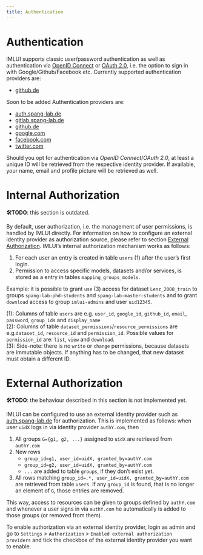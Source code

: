 ```yaml
---
title: Authentication
---
```


# Authentication

IMLUI supports classic user/password authentication as well as authentication via [OpenID Connect](Technologies#openid-connect) or [OAuth 2.0](Technologies#oauth20), i.e. the option to sign in with Google/Github/Facebook etc. Currently supported authentication providers are:

* [github.de](https://github.com/)

Soon to be added Authentication providers are:

* [auth.spang-lab.de](https://auth.spang-lab.de/)
* [gitlab.spang-lab.de](https://gitlab.spang-lab.de/)
* [github.de](https://github.com/)
* [google.com](https://www.google.com/)
* [facebook.com](https://www.facebook.com/)
* [twitter.com](https://twitter.com/)

Should you opt for authentication via *OpenID Connect*/*OAuth 2.0*, at least a unique ID will be retrieved from the respective identity provider. If available, your name, email and profile picture will be retrieved as well.

# Internal Authorization

**🛠️TODO**: this section is outdated.

By default, user authorization, i.e. the management of user permissions, is handled by IMLUI directly. For information on how to configure an external identity provider as authorization source, please refer to section [External Authorization](#external-authorization). IMLUI's internal authorization mechanism works as follows:

1. For each user an entry is created in table `users` (1) after the user's first login.
2. Permission to access specific models, datasets and/or services, is stored as a entry in tables `mapping_groups_models`.

Example: it is possible to grant `use` (3) access for dataset `Lenz_2008_train` to groups `spang-lab-phd-students` and `spang-lab-master-students` and to grant `download` access to group `imlui-admins` and user `uid12345`.

(1): Columns of table `users` are e.g. `user_id`, `google_id`, `github_id`, `email`, `password`, `group_ids` and `display_name`\
(2): Columns of table `dataset_permissions`/`resource_permissions` are e.g.`dataset_id`, `resource_id` and `permission_id`. Possible values for `permission_id` are: `list`, `view` and `download`.\
(3): Side-note: there is no `write` or `change` permissions, because datasets are immutable objects. If anything has to be changed, that new dataset must obtain a different ID.

# External Authorization

**🛠️TODO**: the behaviour described in this section is not implemented yet.

IMLUI can be configured to use an external identity provider such as [auth.spang-lab.de](https://auth.spang-lab.de/) for authorization. This is implemented as follows: when user `uidX` logs in via identity provider `authY.com`, then

1. All groups `G={g1, g2, ...}` assigned to `uidX` are retrieved from `authY.com`
2. New rows
   + `group_id=g1, user_id=uidX, granted_by=authY.com`
   + `group_id=g2, user_id=uidX, granted_by=authY.com`
   + `...`
   are added to table `groups`, if they don't exist yet.
3. All rows matching `group_id=.*, user_id=uidX, granted_by=authY.com` are retrieved from table `users`. If any `group_id` is found, that is no longer an element of `G`, those entries are removed.

This way, access to resources can be given to groups defined by `authY.com` and whenever a user signs in via `authY.com` he automatically is added to those groups (or removed from them).

To enable authorization via an external identity provider, login as admin and go to `Settings` > `Authorization` > `Enabled external authorization providers` and tick the checkbox of the external identity provider you want to enable.
